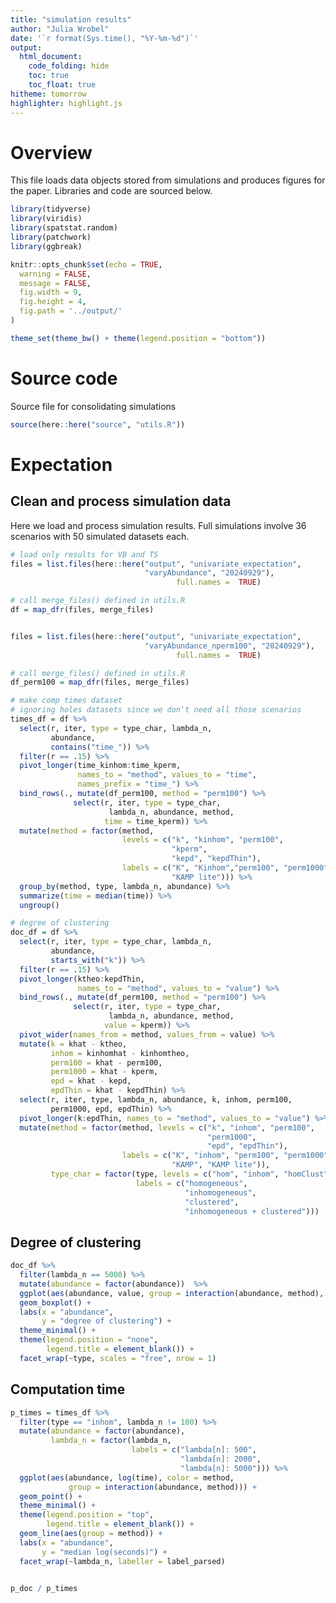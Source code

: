 ```yaml
---
title: "simulation results"
author: "Julia Wrobel"
date: '`r format(Sys.time(), "%Y-%m-%d")`'
output:
  html_document: 
    code_folding: hide
    toc: true
    toc_float: true
hitheme: tomorrow
highlighter: highlight.js
---
```


# Overview

This file loads data objects stored from simulations and produces figures for the paper. Libraries and code are sourced below. 

```r
library(tidyverse)
library(viridis)
library(spatstat.random)
library(patchwork)
library(ggbreak)

knitr::opts_chunk$set(echo = TRUE,
  warning = FALSE,
  message = FALSE,
  fig.width = 9,
  fig.height = 4,
  fig.path = '../output/'
)

theme_set(theme_bw() + theme(legend.position = "bottom"))
```

# Source code

Source file for consolidating simulations

```r
source(here::here("source", "utils.R"))
```


# Expectation

## Clean and process simulation data

Here we load and process simulation results. Full simulations involve 36 scenarios with 50 simulated datasets each.


```r
# load only results for VB and TS
files = list.files(here::here("output", "univariate_expectation", 
                              "varyAbundance", "20240929"), 
									 full.names =  TRUE)

# call merge_files() defined in utils.R
df = map_dfr(files, merge_files)


files = list.files(here::here("output", "univariate_expectation", 
                              "varyAbundance_nperm100", "20240929"), 
									 full.names =  TRUE)

# call merge_files() defined in utils.R
df_perm100 = map_dfr(files, merge_files)
```




```r
# make comp times dataset
# ignoring holes datasets since we don't need all those scenarios
times_df = df %>%
  select(r, iter, type = type_char, lambda_n,
         abundance,
         contains("time_")) %>%
  filter(r == .15) %>%
  pivot_longer(time_kinhom:time_kperm, 
               names_to = "method", values_to = "time",
               names_prefix = "time_") %>%
  bind_rows(., mutate(df_perm100, method = "perm100") %>%
              select(r, iter, type = type_char,
                      lambda_n, abundance, method, 
                     time = time_kperm)) %>%
  mutate(method = factor(method,
                         levels = c("k", "kinhom", "perm100", 
                                    "kperm",  
                                    "kepd", "kepdThin"),
                         labels = c("K", "Kinhom","perm100", "perm1000", "KAMP",
                                    "KAMP lite"))) %>%
  group_by(method, type, lambda_n, abundance) %>%
  summarize(time = median(time)) %>%
  ungroup() 

# degree of clustering
doc_df = df %>%
  select(r, iter, type = type_char, lambda_n,
         abundance,
         starts_with("k")) %>%
  filter(r == .15) %>%
  pivot_longer(ktheo:kepdThin, 
               names_to = "method", values_to = "value") %>%  
  bind_rows(., mutate(df_perm100, method = "perm100") %>%
              select(r, iter, type = type_char,
                      lambda_n, abundance, method, 
                     value = kperm)) %>%
  pivot_wider(names_from = method, values_from = value) %>%
  mutate(k = khat - ktheo,
         inhom = kinhomhat - kinhomtheo,
         perm100 = khat - perm100,
         perm1000 = khat - kperm,
         epd = khat - kepd,
         epdThin = khat - kepdThin) %>%
  select(r, iter, type, lambda_n, abundance, k, inhom, perm100,
         perm1000, epd, epdThin) %>%
  pivot_longer(k:epdThin, names_to = "method", values_to = "value") %>%
  mutate(method = factor(method, levels = c("k", "inhom", "perm100",
                                            "perm1000", 
                                            "epd", "epdThin"),
                         labels = c("K", "inhom", "perm100", "perm1000", 
                                    "KAMP", "KAMP lite")),
         type_char = factor(type, levels = c("hom", "inhom", "homClust", "inhomClust"),
                            labels = c("homogeneous",
                                       "inhomogeneous",
                                       "clustered",
                                       "inhomogeneous + clustered")))
```





## Degree of clustering


```r
doc_df %>%
  filter(lambda_n == 5000) %>%
  mutate(abundance = factor(abundance))  %>%
  ggplot(aes(abundance, value, group = interaction(abundance, method), fill = method)) +
  geom_boxplot() +
  labs(x = "abundance",
       y = "degree of clustering") +
  theme_minimal() +
  theme(legend.position = "none",
        legend.title = element_blank()) +
  facet_wrap(~type, scales = "free", nrow = 1)
```






## Computation time


```r
p_times = times_df %>%
  filter(type == "inhom", lambda_n != 100) %>%
  mutate(abundance = factor(abundance),
         lambda_n = factor(lambda_n,
                           labels = c("lambda[n]: 500",
                                      "lambda[n]: 2000",
                                      "lambda[n]: 5000"))) %>%
  ggplot(aes(abundance, log(time), color = method, 
             group = interaction(abundance, method))) +
  geom_point() +
  theme_minimal() + 
  theme(legend.position = "top",
        legend.title = element_blank()) +
  geom_line(aes(group = method)) +
  labs(x = "abundance",
       y = "median log(seconds)") +
  facet_wrap(~lambda_n, labeller = label_parsed)
  
```




```r
p_doc / p_times
```



